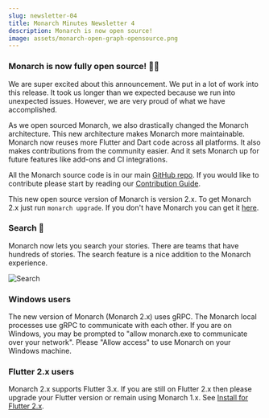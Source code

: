 ```yaml
---
slug: newsletter-04
title: Monarch Minutes Newsletter 4
description: Monarch is now open source!
image: assets/monarch-open-graph-opensource.png
---
```



### Monarch is now fully open source! 🥹🤩
We are super excited about this announcement. We put in a lot of work into this release. It 
took us longer than we expected because we run into unexpected issues. However, 
we are very proud of what we have accomplished.

As we open sourced Monarch, we also drastically changed the Monarch architecture. 
This new architecture makes Monarch more maintainable. Monarch now reuses more 
Flutter and Dart code across all platforms. It also makes contributions from the community easier. 
And it sets Monarch up for future features like add-ons and CI integrations.

All the Monarch source code is in our main [GitHub repo](https://github.com/Dropsource/monarch). 
If you would like to contribute please start by reading our 
[Contribution Guide](https://github.com/Dropsource/monarch/blob/main/CONTRIBUTING.md).

This new open source version of Monarch is version 2.x. 
To get Monarch 2.x just run `monarch upgrade`. 
If you don't have Monarch you can get it [here](https://monarchapp.io/docs/install).

### Search 🔎
Monarch now lets you search your stories. There are teams that have hundreds 
of stories. The search feature is a nice addition to the Monarch experience.

<img alt="Search" src={search} />

### Windows users
The new version of Monarch (Monarch 2.x) uses gRPC. The Monarch local processes 
use gRPC to communicate with each other. If you are on Windows, you may be 
prompted to "allow monarch.exe to communicate over your network". Please 
"Allow access" to use Monarch on your Windows machine.

### Flutter 2.x users
Monarch 2.x supports Flutter 3.x. If you are still on Flutter 2.x then please 
upgrade your Flutter version or remain using Monarch 1.x. 
See [Install for Flutter 2.x](/docs/install_flutter2x).
